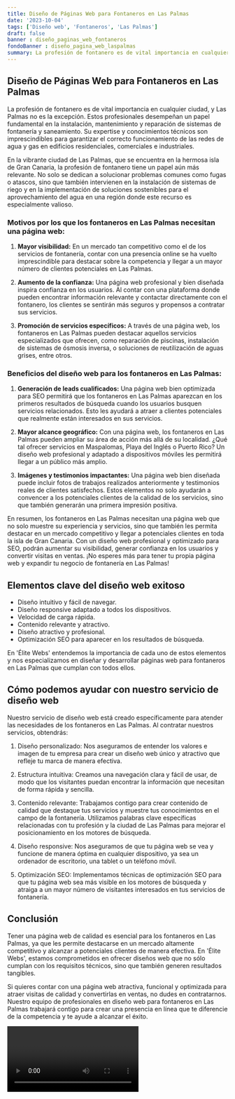 ```yaml
---
title: Diseño de Páginas Web para Fontaneros en Las Palmas
date: '2023-10-04'
tags: ['Diseño web', 'Fontaneros', 'Las Palmas']
draft: false
banner : diseño_paginas_web_fontaneros
fondoBanner : diseño_pagina_web_laspalmas
summary: La profesión de fontanero es de vital importancia en cualquier ciudad, y Las Palmas no es la excepción. Estos profesionales desempeñan un papel fundamental en la instalación, mantenimiento y reparación de sistemas de fontanería y saneamiento. Su expertise y conocimientos técnicos son imprescindibles para garantizar el correcto funcionamiento de las redes de agua y gas en edificios residenciales, comerciales e industriales.
---
```


## Diseño de Páginas Web para Fontaneros en Las Palmas

La profesión de fontanero es de vital importancia en cualquier ciudad, y Las Palmas no es la excepción. Estos profesionales desempeñan un papel fundamental en la instalación, mantenimiento y reparación de sistemas de fontanería y saneamiento. Su expertise y conocimientos técnicos son imprescindibles para garantizar el correcto funcionamiento de las redes de agua y gas en edificios residenciales, comerciales e industriales.

En la vibrante ciudad de Las Palmas, que se encuentra en la hermosa isla de Gran Canaria, la profesión de fontanero tiene un papel aún más relevante. No solo se dedican a solucionar problemas comunes como fugas o atascos, sino que también intervienen en la instalación de sistemas de riego y en la implementación de soluciones sostenibles para el aprovechamiento del agua en una región donde este recurso es especialmente valioso.

### Motivos por los que los fontaneros en Las Palmas necesitan una página web:

1. **Mayor visibilidad:** En un mercado tan competitivo como el de los servicios de fontanería, contar con una presencia online se ha vuelto imprescindible para destacar sobre la competencia y llegar a un mayor número de clientes potenciales en Las Palmas.

2. **Aumento de la confianza:** Una página web profesional y bien diseñada inspira confianza en los usuarios. Al contar con una plataforma donde pueden encontrar información relevante y contactar directamente con el fontanero, los clientes se sentirán más seguros y propensos a contratar sus servicios.

3. **Promoción de servicios específicos:** A través de una página web, los fontaneros en Las Palmas pueden destacar aquellos servicios especializados que ofrecen, como reparación de piscinas, instalación de sistemas de ósmosis inversa, o soluciones de reutilización de aguas grises, entre otros.

### Beneficios del diseño web para los fontaneros en Las Palmas:

1. **Generación de leads cualificados:** Una página web bien optimizada para SEO permitirá que los fontaneros en Las Palmas aparezcan en los primeros resultados de búsqueda cuando los usuarios busquen servicios relacionados. Esto les ayudará a atraer a clientes potenciales que realmente están interesados en sus servicios.

2. **Mayor alcance geográfico:** Con una página web, los fontaneros en Las Palmas pueden ampliar su área de acción más allá de su localidad. ¿Qué tal ofrecer servicios en Maspalomas, Playa del Inglés o Puerto Rico? Un diseño web profesional y adaptado a dispositivos móviles les permitirá llegar a un público más amplio.

3. **Imágenes y testimonios impactantes:** Una página web bien diseñada puede incluir fotos de trabajos realizados anteriormente y testimonios reales de clientes satisfechos. Estos elementos no solo ayudarán a convencer a los potenciales clientes de la calidad de los servicios, sino que también generarán una primera impresión positiva.

En resumen, los fontaneros en Las Palmas necesitan una página web que no solo muestre su experiencia y servicios, sino que también les permita destacar en un mercado competitivo y llegar a potenciales clientes en toda la isla de Gran Canaria. Con un diseño web profesional y optimizado para SEO, podrán aumentar su visibilidad, generar confianza en los usuarios y convertir visitas en ventas. ¡No esperes más para tener tu propia página web y expandir tu negocio de fontanería en Las Palmas!

<GifSeo />

<Cta />

## Elementos clave del diseño web exitoso

- Diseño intuitivo y fácil de navegar.
- Diseño responsive adaptado a todos los dispositivos.
- Velocidad de carga rápida.
- Contenido relevante y atractivo.
- Diseño atractivo y profesional.
- Optimización SEO para aparecer en los resultados de búsqueda.

En 'Élite Webs' entendemos la importancia de cada uno de estos elementos y nos especializamos en diseñar y desarrollar páginas web para fontaneros en Las Palmas que cumplan con todos ellos.

## Cómo podemos ayudar con nuestro servicio de diseño web

Nuestro servicio de diseño web está creado específicamente para atender las necesidades de los fontaneros en Las Palmas. Al contratar nuestros servicios, obtendrás:

1. Diseño personalizado: Nos aseguramos de entender los valores e imagen de tu empresa para crear un diseño web único y atractivo que refleje tu marca de manera efectiva.

2. Estructura intuitiva: Creamos una navegación clara y fácil de usar, de modo que los visitantes puedan encontrar la información que necesitan de forma rápida y sencilla.

3. Contenido relevante: Trabajamos contigo para crear contenido de calidad que destaque tus servicios y muestre tus conocimientos en el campo de la fontanería. Utilizamos palabras clave específicas relacionadas con tu profesión y la ciudad de Las Palmas para mejorar el posicionamiento en los motores de búsqueda.

4. Diseño responsive: Nos aseguramos de que tu página web se vea y funcione de manera óptima en cualquier dispositivo, ya sea un ordenador de escritorio, una tablet o un teléfono móvil.

5. Optimización SEO: Implementamos técnicas de optimización SEO para que tu página web sea más visible en los motores de búsqueda y atraiga a un mayor número de visitantes interesados en tus servicios de fontanería.

## Conclusión

Tener una página web de calidad es esencial para los fontaneros en Las Palmas, ya que les permite destacarse en un mercado altamente competitivo y alcanzar a potenciales clientes de manera efectiva. En 'Élite Webs', estamos comprometidos en ofrecer diseños web que no sólo cumplan con los requisitos técnicos, sino que también generen resultados tangibles.

Si quieres contar con una página web atractiva, funcional y optimizada para atraer visitas de calidad y convertirlas en ventas, no dudes en contratarnos. Nuestro equipo de profesionales en diseño web para fontaneros en Las Palmas trabajará contigo para crear una presencia en línea que te diferencie de la competencia y te ayude a alcanzar el éxito.

<Video />

<CtaBot job='Fontaneros' city='Las Palmas'/>

<Gmaps query='Las Palmas+españa+maps' />